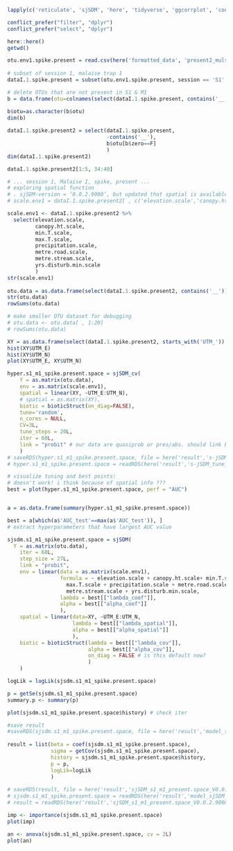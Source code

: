 
```r
lapply(c('reticulate', 'sjSDM', 'here', 'tidyverse', 'ggcorrplot', 'conflicted'), library,  character.only=T)

conflict_prefer("filter", "dplyr")
conflict_prefer("select", "dplyr")

here::here()
getwd()
```

```r
otu.env1.spike.present = read.csv(here('formatted_data', 'present2_mulspec_sample_by_species_corr_table_F2308_minimap2_20200221_kelpie20200214.csv'), header=T, sep=',', stringsAsFactors = F, na.strings='NA')
	
# subset of session 1, malaise trap 1
dataI.1.spike.present = subset(otu.env1.spike.present, session == 'S1' & trap == 'M1' )

# delete OTUs that are not present in S1 & M1
b = data.frame(otu=colnames(select(dataI.1.spike.present, contains('__'))),  zero=apply(select(dataI.1.spike.present, contains('__')), 2, sum)==0)

b$otu=as.character(b$otu)
dim(b)
	
dataI.1.spike.present2 = select(dataI.1.spike.present, 
                                -contains('__'), 
                                b$otu[b$zero==F]
                                )
dim(dataI.1.spike.present2)

dataI.1.spike.present2[1:5, 34:40]
```


```r
# ... session 1, Malaise I, spike, present ...
# exploring spatial function
# . sjSDM-version = ‘0.0.2.9000’, but updated that spatial is available in 'sjSDM_cv'
# scale.env1 = dataI.1.spike.present2[ , c('elevation.scale','canopy.ht.scale','min.T.scale','max.T.scale','precipitation.scale','metre.road.scale','metre.stream.scale','yrs.disturb.min.scale')]

scale.env1 <- dataI.1.spike.present2 %>%
  select(elevation.scale, 
         canopy.ht.scale, 
         min.T.scale, 
         max.T.scale,
         precipitation.scale, 
         metre.road.scale, 
         metre.stream.scale,
         yrs.disturb.min.scale
         )
str(scale.env1)
	
otu.data = as.data.frame(select(dataI.1.spike.present2, contains('__')))
str(otu.data)
rowSums(otu.data)

# make smaller OTU dataset for debugging
# otu.data <- otu.data[ , 1:20]
# rowSums(otu.data)

XY = as.data.frame(select(dataI.1.spike.present2, starts_with('UTM_')) %>% scale)
hist(XY$UTM_E)
hist(XY$UTM_N)
plot(XY$UTM_E, XY$UTM_N)

hyper.s1_m1_spike.present.space = sjSDM_cv(
	Y = as.matrix(otu.data),
	env = as.matrix(scale.env1),
	spatial = linear(XY, ~UTM_E:UTM_N),
	# spatial = as.matrix(XY),
	biotic = bioticStruct(on_diag=FALSE), 
	tune='random', 
	n_cores = NULL,
	CV=3L, 
	tune_steps = 20L, 
	iter = 60L,
	link = "probit" # our data are quasiprob or pres/abs. should link be used?
	)
# saveRDS(hyper.s1_m1_spike.present.space, file = here('result','s-jSDM_tune_s1_m1_present.space_V0.0.2.9000_2.RDS') )
# hyper.s1_m1_spike.present.space = readRDS(here('result','s-jSDM_tune_s1_m1_present.space_V0.0.2.9000_2.RDS') )

# visualize tuning and best points:
# doesn't work! i think because of spatial info ???
best = plot(hyper.s1_m1_spike.present.space, perf = "AUC")


a = as.data.frame(summary(hyper.s1_m1_spike.present.space))

best = a[which(a$'AUC_test'==max(a$'AUC_test')), ]
# extract hyperparameters that have largest AUC value

sjsdm.s1_m1_spike.present.space = sjSDM(
  Y = as.matrix(otu.data),
	iter = 60L, 
	step_size = 27L, 
	link = "probit",
	env = linear(data = as.matrix(scale.env1), 
	             formula = ~ elevation.scale + canopy.ht.scale+ min.T.scale + 
	               max.T.scale + precipitation.scale + metre.road.scale +
	               metre.stream.scale + yrs.disturb.min.scale,
	             lambda = best[["lambda_coef"]], 
	             alpha = best[["alpha_coef"]]
	             ), 
	spatial = linear(data=XY, ~UTM_E:UTM_N, 
	                 lambda = best[["lambda_spatial"]], 
	                 alpha = best[["alpha_spatial"]]
	                 ), 
	biotic = bioticStruct(lambda = best[["lambda_cov"]], 
	                      alpha = best[["alpha_cov"]], 
	                      on_diag = FALSE # is this default now?
	                      )
	)

logLik = logLik(sjsdm.s1_m1_spike.present.space)

p = getSe(sjsdm.s1_m1_spike.present.space)
summary.p <- summary(p)

plot(sjsdm.s1_m1_spike.present.space$history) # check iter

#save result
#saveRDS(sjsdm.s1_m1_spike.present.space, file = here('result','model_sjSDM_s1_m1_present.space_V0.0.2.9000.RDS'))
	
result = list(beta = coef(sjsdm.s1_m1_spike.present.space), 
              sigma = getCov(sjsdm.s1_m1_spike.present.space), 
              history = sjsdm.s1_m1_spike.present.space$history, 
              p = p, 
              logLik=logLik
              )
	
# saveRDS(result, file = here('result','sjSDM_s1_m1_present.space_V0.0.2.9000.RDS')) 
# sjsdm.s1_m1_spike.present.space = readRDS(here('result','model_sjSDM_s1_m1_present.space_V0.0.2.9000.RDS'))
# result = readRDS(here('result','sjSDM_s1_m1_present.space_V0.0.2.9000.RDS')) 
```

```r
imp <- importance(sjsdm.s1_m1_spike.present.space)
plot(imp)

an <- anova(sjsdm.s1_m1_spike.present.space, cv = 2L)
plot(an)
```

